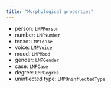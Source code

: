 ```yaml
---
title: "Morphological properties"
---
```




- person: `LMPPerson`
- number: `LMPNumber`
- tense: `LMPTense`
- voice: `LMPVoice`
- mood: `LMPMood`
- gender: `LMPGender`
- case: `LMPCase`
- degree: `LMPDegree`
- uninflected type: `LMPUninflectedType`